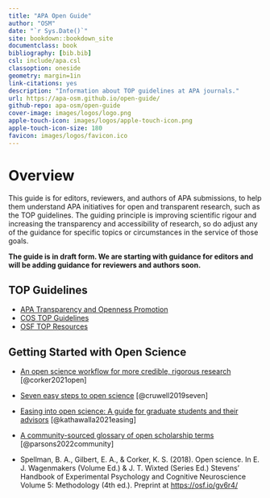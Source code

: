 ```yaml
--- 
title: "APA Open Guide"
author: "OSM"
date: "`r Sys.Date()`"
site: bookdown::bookdown_site
documentclass: book
bibliography: [bib.bib]
csl: include/apa.csl
classoption: oneside
geometry: margin=1in
link-citations: yes
description: "Information about TOP guidelines at APA journals."
url: https://apa-osm.github.io/open-guide/
github-repo: apa-osm/open-guide
cover-image: images/logos/logo.png
apple-touch-icon: images/logos/apple-touch-icon.png
apple-touch-icon-size: 180
favicon: images/logos/favicon.ico
---
```


# Overview {-}

This guide is for editors, reviewers, and authors of APA submissions, to help them understand APA initiatives for open and transparent research, such as the TOP guidelines. The guiding principle is improving scientific rigour and increasing the transparency and accessibility of research, so do adjust any of the guidance for specific topics or circumstances in the service of those goals.

**The guide is in draft form. We are starting with guidance for editors and will be adding guidance for reviewers and authors soon.**

## TOP Guidelines

* [APA Transparency and Openness Promotion](https://www.apa.org/pubs/journals/resources/transparency-openness-promotion){target="_blank"}
* [COS TOP Guidelines](https://www.cos.io/initiatives/top-guidelines){target="_blank"}
* [OSF TOP Resources](https://osf.io/9f6gx/){target="_blank"}

## Getting Started with Open Science

* [An open science workflow for more credible, rigorous research](https://psyarxiv.com/wu6sn){target="_blank"} [@corker2021open]

* [Seven easy steps to open science](https://doi.org/10.1027/2151-2604/a000387){target="_blank"} [@cruwell2019seven]

* [Easing into open science: A guide for graduate students and their advisors](https://doi.org/10.1525/collabra.18684){target="_blank"} [@kathawalla2021easing]

* [A community-sourced glossary of open scholarship terms](https://doi.org/10.1038/s41562-021-01269-4){target="_blank"} [@parsons2022community]

* Spellman, B. A., Gilbert, E. A., & Corker, K. S. (2018). Open science. In E. J. Wagenmakers (Volume Ed.) & J. T. Wixted (Series Ed.) Stevens’ Handbook of Experimental Psychology and Cognitive Neuroscience Volume 5: Methodology (4th ed.). Preprint at <https://osf.io/gv6r4/>{target="_blank"}
